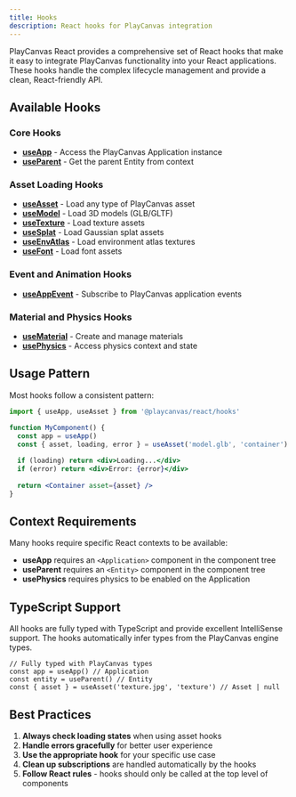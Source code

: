 ```yaml
---
title: Hooks
description: React hooks for PlayCanvas integration
---
```


PlayCanvas React provides a comprehensive set of React hooks that make it easy to integrate PlayCanvas functionality into your React applications. These hooks handle the complex lifecycle management and provide a clean, React-friendly API.

## Available Hooks

### Core Hooks

- **[useApp](./use-app)** - Access the PlayCanvas Application instance
- **[useParent](./use-parent)** - Get the parent Entity from context

### Asset Loading Hooks

- **[useAsset](./use-asset)** - Load any type of PlayCanvas asset
- **[useModel](./use-asset#usemodel)** - Load 3D models (GLB/GLTF)
- **[useTexture](./use-asset#usetexture)** - Load texture assets
- **[useSplat](./use-asset#usesplat)** - Load Gaussian splat assets
- **[useEnvAtlas](./use-asset#useenvatlas)** - Load environment atlas textures
- **[useFont](./use-asset#usefont)** - Load font assets

### Event and Animation Hooks

- **[useAppEvent](./use-app-event)** - Subscribe to PlayCanvas application events

### Material and Physics Hooks

- **[useMaterial](./use-material)** - Create and manage materials
- **[usePhysics](./use-physics)** - Access physics context and state

## Usage Pattern

Most hooks follow a consistent pattern:

```jsx
import { useApp, useAsset } from '@playcanvas/react/hooks'

function MyComponent() {
  const app = useApp()
  const { asset, loading, error } = useAsset('model.glb', 'container')
  
  if (loading) return <div>Loading...</div>
  if (error) return <div>Error: {error}</div>
  
  return <Container asset={asset} />
}
```

## Context Requirements

Many hooks require specific React contexts to be available:

- **useApp** requires an `<Application>` component in the component tree
- **useParent** requires an `<Entity>` component in the component tree
- **usePhysics** requires physics to be enabled on the Application

## TypeScript Support

All hooks are fully typed with TypeScript and provide excellent IntelliSense support. The hooks automatically infer types from the PlayCanvas engine types.

```tsx
// Fully typed with PlayCanvas types
const app = useApp() // Application
const entity = useParent() // Entity
const { asset } = useAsset('texture.jpg', 'texture') // Asset | null
```

## Best Practices

1. **Always check loading states** when using asset hooks
2. **Handle errors gracefully** for better user experience
3. **Use the appropriate hook** for your specific use case
4. **Clean up subscriptions** are handled automatically by the hooks
5. **Follow React rules** - hooks should only be called at the top level of components
